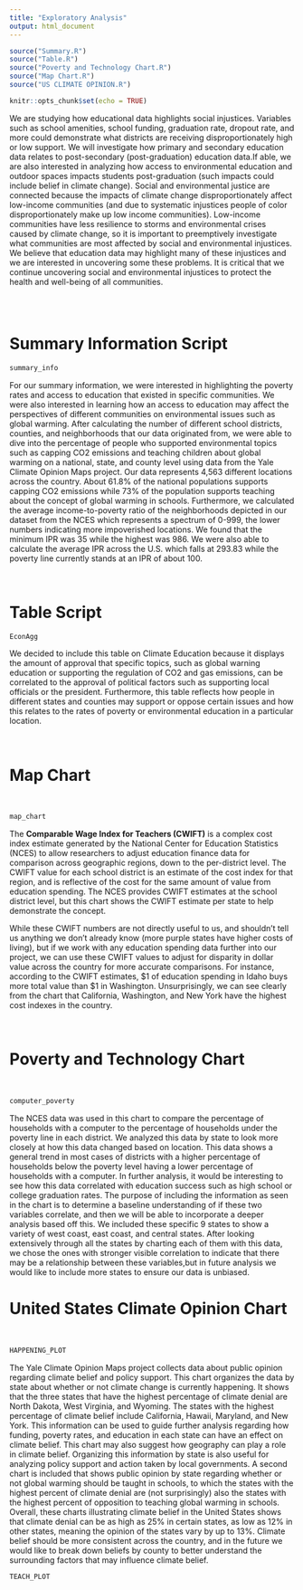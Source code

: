 ```yaml
---
title: "Exploratory Analysis"
output: html_document
---
```

```r
source("Summary.R")
source("Table.R")
source("Poverty and Technology Chart.R")
source("Map Chart.R")
source("US CLIMATE OPINION.R")
```
```r
knitr::opts_chunk$set(echo = TRUE)
```


We are studying how educational data highlights social injustices. Variables
such as school amenities, school funding, graduation rate, dropout rate, and 
more could demonstrate what districts are receiving disproportionately high
or low support. We will investigate how primary and secondary education data 
relates to post-secondary (post-graduation) education data.If able, we are also 
interested in analyzing how access to environmental education and outdoor spaces
impacts students post-graduation (such impacts could include belief in climate 
change). Social and environmental justice are connected because the impacts of
climate change disproportionately affect low-income communities (and due to 
systematic injustices people of color disproportionately make up low income 
communities). Low-income communities have less resilience to storms and 
environmental crises caused by climate change, so it is important to 
preemptively investigate what communities are most affected by social and
environmental injustices. We believe that education data may highlight many of 
these injustices and we are interested in uncovering some these problems. It is 
critical that we continue uncovering social and environmental injustices to 
protect the health and well-being of all communities.
```r

```

\  

# Summary Information Script
```r
summary_info
```

For our summary information, we were interested in highlighting the poverty rates 
and access to education that existed in specific communities. We were also interested 
in learning how an access to education may affect the perspectives of different communities
on environmental issues such as global warming. After calculating the number of different 
school districts, counties, and neighborhoods that our data originated from, we were able to 
dive into the percentage of people who supported environmental topics such as capping CO2 
emissions and teaching children about global warming on a national, state, and county level using
data from the Yale Climate Opinion Maps project. Our data represents 4,563 different locations
across the country. About 61.8% of the national populations supports capping CO2 emissions
while 73% of the population supports teaching about the concept of global warming in schools.
Furthermore, we calculated the average income-to-poverty ratio of the neighborhoods depicted 
in our dataset from the NCES which represents a spectrum of 0-999, the lower numbers 
indicating more impoverished locations. We found that the minimum IPR was 35 while the highest
was 986. We were also able to calculate the average IPR across the U.S. which falls at 293.83
while the poverty line currently stands at an IPR of about 100. 

\  

# Table Script
```r
EconAgg
```
We decided to include this table on Climate Education because it displays
the amount of approval that specific topics, such as global warning education
or supporting the regulation of CO2 and gas emissions, can be correlated 
to the approval of political factors such as supporting local officials or 
the president. Furthermore, this table reflects how people in different states
and counties may support or oppose certain issues and how this relates to the 
rates of poverty or environmental education in a particular location. 

\  

# Map Chart
\  
```r
map_chart
```
The **Comparable Wage Index for Teachers (CWIFT)** is a complex cost index
estimate generated by the National Center for Education Statistics (NCES) to
allow researchers to adjust education finance data for comparison across
geographic regions, down to the per-district level. The CWIFT value for each
school district is an estimate of the cost index for that region, and is
reflective of the cost for the same amount of value from education spending. The
NCES provides CWIFT estimates at the school district level, but this chart shows
the CWIFT estimate per state to help demonstrate the concept.

While these CWIFT numbers are not directly useful to us, and shouldn't tell us
anything we don't already know (more purple states have higher costs of living),
but if we work with any education spending data further into our project, we can
use these CWIFT values to adjust for disparity in dollar value across the
country for more accurate comparisons. For instance, according to the CWIFT
estimates, \$1 of education spending in Idaho buys more total value than \$1 in
Washington. Unsurprisingly, we can see clearly from the chart that California,
Washington, and New York have the highest cost indexes in the country.

\

# Poverty and Technology Chart
\  
```r
computer_poverty
```
The NCES data was used in this chart to compare the percentage of 
households with a computer to the percentage of households under the poverty
line in each district. We analyzed this data by state to look more closely at 
how this data changed based on location. This data shows a general trend in most
cases of districts with a higher percentage of households below the poverty 
level having a lower percentage of households with a computer. In further 
analysis, it would be interesting to see how this data correlated with education
success such as high school or college graduation rates. The purpose of including
the information as seen in the chart is to determine a baseline understanding
of if these two variables correlate, and then we will be able to incorporate a
deeper analysis based off this. We included these specific 9 states to show a 
variety of west coast, east coast, and central states. After looking extensively
through all the states by charting each of them with this data, we chose the 
ones with stronger visible correlation to indicate that there may be a 
relationship  between these variables,but in future analysis we would like to 
include more states to ensure our data is unbiased.

# United States Climate Opinion Chart
\  
```r
HAPPENING_PLOT
```
The Yale Climate Opinion Maps project collects data about public opinion 
regarding climate belief and policy support. This chart organizes the data by 
state about whether or not climate change is currently happening. It shows that 
the three states that have the highest percentage of climate denial are
North Dakota, West Virginia, and Wyoming. The states with the highest percentage
of climate belief include California, Hawaii, Maryland, and New York. This
information can be used to guide further analysis regarding how funding,
poverty rates, and education in each state can have an effect on climate belief. 
This chart may also suggest how geography can play a role in climate belief. 
Organizing this information by state is also useful for analyzing policy support
and action taken by local governments. A second chart is included that shows 
public opinion by state regarding whether or not global warming should be taught
in schools, to which the states with the highest percent of climate denial
are (not surprisingly) also the states with the highest percent of opposition to 
teaching global warming in schools. Overall, these charts illustrating climate
belief in the United States shows that climate denial can be as high as 25% in 
certain states, as low as 12% in other states, meaning the opinion of the states 
vary by up to 13%. Climate belief should be more consistent across the country, 
and in the future we would like to break down beliefs by county to better 
understand the surrounding factors that may influence climate belief.

```r
TEACH_PLOT
```